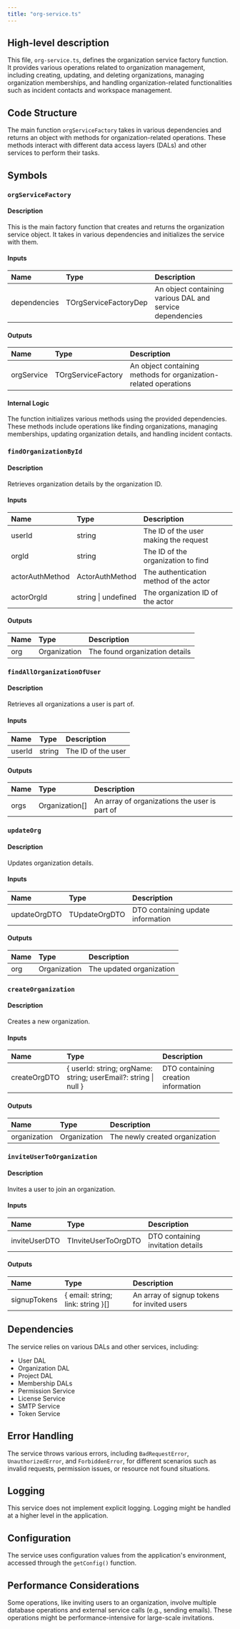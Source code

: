 ```yaml
---
title: "org-service.ts"
---
```


## High-level description
This file, `org-service.ts`, defines the organization service factory function. It provides various operations related to organization management, including creating, updating, and deleting organizations, managing organization memberships, and handling organization-related functionalities such as incident contacts and workspace management.

## Code Structure
The main function `orgServiceFactory` takes in various dependencies and returns an object with methods for organization-related operations. These methods interact with different data access layers (DALs) and other services to perform their tasks.

## Symbols

### `orgServiceFactory`
#### Description
This is the main factory function that creates and returns the organization service object. It takes in various dependencies and initializes the service with them.

#### Inputs
| Name | Type | Description |
|:-----|:-----|:------------|
| dependencies | TOrgServiceFactoryDep | An object containing various DAL and service dependencies |

#### Outputs
| Name | Type | Description |
|:-----|:-----|:------------|
| orgService | TOrgServiceFactory | An object containing methods for organization-related operations |

#### Internal Logic
The function initializes various methods using the provided dependencies. These methods include operations like finding organizations, managing memberships, updating organization details, and handling incident contacts.

### `findOrganizationById`
#### Description
Retrieves organization details by the organization ID.

#### Inputs
| Name | Type | Description |
|:-----|:-----|:------------|
| userId | string | The ID of the user making the request |
| orgId | string | The ID of the organization to find |
| actorAuthMethod | ActorAuthMethod | The authentication method of the actor |
| actorOrgId | string \| undefined | The organization ID of the actor |

#### Outputs
| Name | Type | Description |
|:-----|:-----|:------------|
| org | Organization | The found organization details |

### `findAllOrganizationOfUser`
#### Description
Retrieves all organizations a user is part of.

#### Inputs
| Name | Type | Description |
|:-----|:-----|:------------|
| userId | string | The ID of the user |

#### Outputs
| Name | Type | Description |
|:-----|:-----|:------------|
| orgs | Organization[] | An array of organizations the user is part of |

### `updateOrg`
#### Description
Updates organization details.

#### Inputs
| Name | Type | Description |
|:-----|:-----|:------------|
| updateOrgDTO | TUpdateOrgDTO | DTO containing update information |

#### Outputs
| Name | Type | Description |
|:-----|:-----|:------------|
| org | Organization | The updated organization |

### `createOrganization`
#### Description
Creates a new organization.

#### Inputs
| Name | Type | Description |
|:-----|:-----|:------------|
| createOrgDTO | { userId: string; orgName: string; userEmail?: string \| null } | DTO containing creation information |

#### Outputs
| Name | Type | Description |
|:-----|:-----|:------------|
| organization | Organization | The newly created organization |

### `inviteUserToOrganization`
#### Description
Invites a user to join an organization.

#### Inputs
| Name | Type | Description |
|:-----|:-----|:------------|
| inviteUserDTO | TInviteUserToOrgDTO | DTO containing invitation details |

#### Outputs
| Name | Type | Description |
|:-----|:-----|:------------|
| signupTokens | { email: string; link: string }[] | An array of signup tokens for invited users |

## Dependencies
The service relies on various DALs and other services, including:
- User DAL
- Organization DAL
- Project DAL
- Membership DALs
- Permission Service
- License Service
- SMTP Service
- Token Service

## Error Handling
The service throws various errors, including `BadRequestError`, `UnauthorizedError`, and `ForbiddenError`, for different scenarios such as invalid requests, permission issues, or resource not found situations.

## Logging
This service does not implement explicit logging. Logging might be handled at a higher level in the application.

## Configuration
The service uses configuration values from the application's environment, accessed through the `getConfig()` function.

## Performance Considerations
Some operations, like inviting users to an organization, involve multiple database operations and external service calls (e.g., sending emails). These operations might be performance-intensive for large-scale invitations.